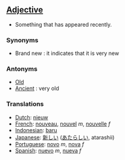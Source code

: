 ==[[Adjective]]==

*Something that has appeared recently.

===Synonyms===

*Brand new : it indicates that it is very new

===Antonyms===

*[[Old]]
*[[Ancient]] : very old

===Translations===

*[[Dutch]]: [[nieuw]]
*[[French]]: [[nouveau]], [[nouvel]] ''m'', [[nouvelle]] ''f''
*[[Indonesian]]: [[baru]]
*[[Japanese]]: [[新しい]] ([[あたらしい]], atarashii)
*[[Portuguese]]: [[novo]] ''m'', [[nova]] ''f''
*[[Spanish]]: [[nuevo]] ''m'', [[nueva]] ''f''
